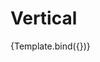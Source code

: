 


<Meta title="Components/CheckGroup/Vertical" component={VvCheckGroup} />

# Vertical

<Canvas>
	<Story
		name="Vertical"
		args={{
			name: 'story-vertical',
			options: [
				{ value: 1, label: 'Option 1' },
				{ value: 2, label: 'Option 2' },
				{ value: 3, label: 'Option 3' }
			],
			vertical: true
		}}>
		{Template.bind({})}
	</Story>
</Canvas>
